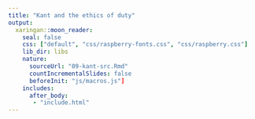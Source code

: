 ```yaml
---
title: "Kant and the ethics of duty"
output:
  xaringan::moon_reader:
    seal: false
    css: ["default", "css/raspberry-fonts.css", "css/raspberry.css"]
    lib_dir: libs
    nature:
      sourceUrl: "09-kant-src.Rmd"
      countIncrementalSlides: false
      beforeInit: "js/macros.js"] 
    includes:
      after_body: 
       - "include.html"
---
```

